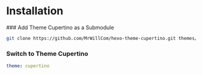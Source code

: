 
# Installation

<Steps>
### Add Theme Cupertino as a Submodule

```sh
git clone https://github.com/MrWillCom/hexo-theme-cupertino.git themes/cupertino
```

### Switch to Theme Cupertino

```yaml filename="_config.yml"
theme: cupertino
```
</Steps>
